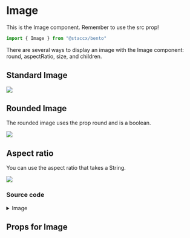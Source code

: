 
<Meta title="Components|Image" component={Image} />

# Image
This is the Image component. Remember to use the src prop!


```javascript
import { Image } from "@staccx/bento"
```

There are several ways to display an image with the Image component: round, aspectRatio, size, and children.

## Standard Image

<Preview>
  <Story name="Standard">
    <Image src="http://via.placeholder.com/150x150"/>
  </Story>
</Preview>

## Rounded Image
The rounded image uses the prop round and is a boolean.

<Preview>
  <Story name="Rounded">
    <Image src="http://via.placeholder.com/150x150" round/>
  </Story>
</Preview>

## Aspect ratio
You can use the aspect ratio that takes a String.

<Preview>
    <Story name="Aspect ratio">
        <Image src="https://media1.tenor.com/images/061f3de4379d7dd4ad198f8f12357197/tenor.gif?itemid=3975115" aspectRatio={"16:9"}/>
    </Story>
</Preview>

### Source code
<details><summary>Image</summary>
<p>

```bash
import React from "react"
import PropTypes from "prop-types"
import styled from "styled-components"
import { applyVariants, commonPropTypes } from "../../theming"
import themeProps from "./Image.themeProps"
import { componentCreateFactory } from "../../theming/utils/createVariantsFunctionFactory"

const Image = ({
  src,
  className,
  round,
  variant,
  aspectRatio,
  stretch,
  width,
  srcset,
  ...otherProps
}) => {
  if (aspectRatio) {
    const antecedent = parseInt(aspectRatio.split(":")[0], 10)
    const consequent = parseInt(aspectRatio.split(":")[1], 10)
    const ratio = consequent / antecedent

    return (
      <CropContainer
        className={className}
        ratio={ratio}
        variant={variant}
        round={round}
        width={width}
        {...otherProps}
      >
        <CroppedImg
          srcSet={srcset}
          src={src}
          stretch={stretch}
          variant={variant}
        />
      </CropContainer>
    )
  }
  return (
    <Img
      src={src}
      className={className}
      round={round}
      variant={variant}
      {...otherProps}
    />
  )
}

export const IMAGE = "IMAGE"
export const IMAGE_CONTAINER = "IMAGE_CONTAINER"

export const Img = styled.img`
  ${p => p.round && "border-radius: 50%"};
  ${applyVariants(themeProps.image)};
`

export const CroppedImg = styled(Img)`
  position: absolute;
  top: 50%;
  left: 50%;
  transform: translate(-50%, -50%);
  max-width: none;
  min-height: 100%;
  min-width: 100%;
`

export const CropContainer = styled.div`
  position: relative;
  display: block;
  overflow: hidden;
  padding-bottom: ${p => p.ratio * 100}%;
  min-width: 100px;
  ${p => p.width && "width: " + p.width + "px"};
  ${p => p.round && "border-radius: 50%"};
  ${applyVariants(themeProps.container)};
`

Image.defaultProps = {
  className: "",
  size: "medium",
  round: false,
  aspectRatio: ""
}

Image.propTypes = {
  /**
   * The component can be nested around children, but is not required.
   */
  children: commonPropTypes.children,
  /**
   * This is the selection of the class to style the component.
   */
  className: PropTypes.string,
  /**
   * This prop is used to set the size of the component.
   */
  size: commonPropTypes.spacing,
  /**
   * This prop is used to make the component round.
   */
  round: PropTypes.bool,
  /**
   * This prop is used to set the aspect ratio of the component.
   */
  aspectRatio: PropTypes.string
}
Image.themeProps = themeProps
Image.createVariants = componentCreateFactory(Image)

export default Image

```

</p>
</details>


## Props for Image

<Props of={Image} />
